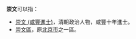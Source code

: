 '''崇文'''可以指：

*[[崇文_(咸豐進士)|崇文 (咸豐進士)]]，清朝政治人物，咸豐十年進士。
*[[崇文區|崇文區]]，原[[北京市|北京市]]之一區。

{{disambig|Cat=二字中國相關消歧義}}